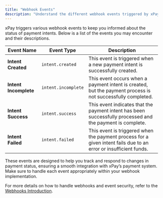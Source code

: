 ```yaml
---
title: "Webhook Events"
description: "Understand the different webhook events triggered by xPay during the payment process."
---
```


xPay triggers various webhook events to keep you informed about the status of payment intents. Below is a list of the events you may encounter and their descriptions.

| **Event Name**           | **Event Type**            | **Description**                                                                                     |
|--------------------------|---------------------------|-----------------------------------------------------------------------------------------------------|
| **Intent Created**        | `intent.created`          | This event is triggered when a new payment intent is successfully created.                           |
| **Intent Incomplete**     | `intent.incomplete`       | This event occurs when a payment intent is created, but the payment process is not successfully completed. |
| **Intent Success**        | `intent.success`          | This event indicates that the payment intent has been successfully processed and the payment is complete.  |
| **Intent Failed**         | `intent.failed`           | This event is triggered when the payment process for a given intent fails due to an error or insufficient funds. |

These events are designed to help you track and respond to changes in payment status, ensuring a smooth integration with xPay’s payment system. Make sure to handle each event appropriately within your webhook implementation.

For more details on how to handle webhooks and event security, refer to the [Webhooks Introduction](/webhooks/introduction).

